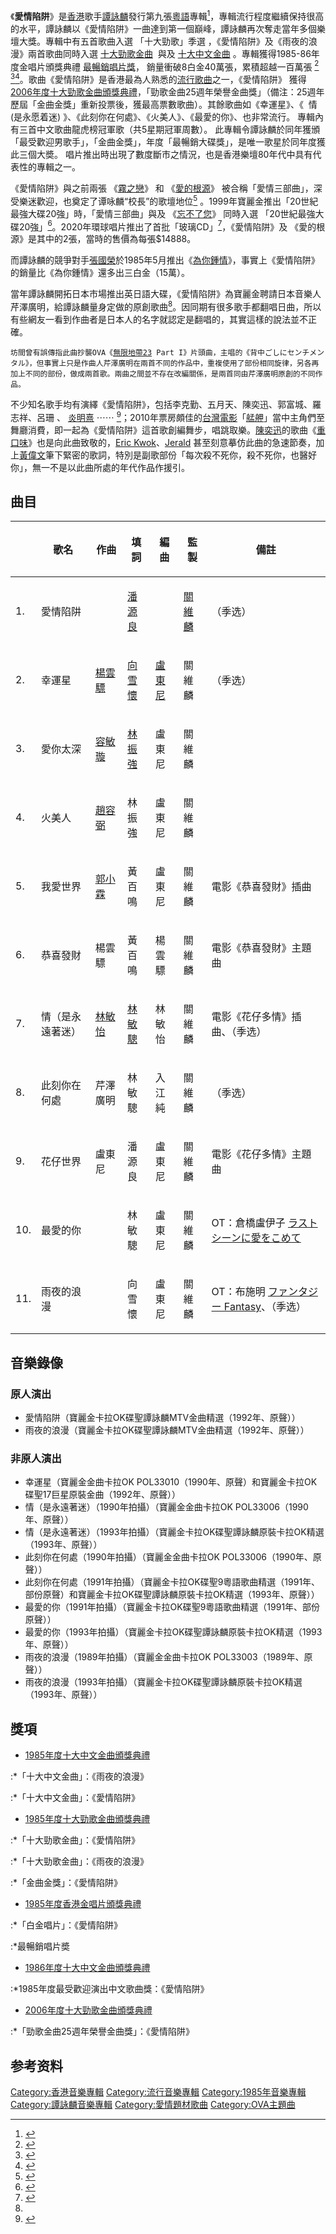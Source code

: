 {{Album infobox | 
|  Name        = 愛情陷阱
|  Type        = [[專輯|專輯]]
|  Artist      = [[譚詠麟|譚詠麟]]
|  Cover       = 愛情陷阱.jpg
|  Background  = 
|  Released    = 1985年2月15日
|  Recorded    = 1984年
|  Genre       = [[粵語流行音樂|粵語流行音樂]]
|  Length      = 
|  Label       = [[寶麗金|寶麗金]]
|  Number      =
|  Producer    = [[關維麟|關維麟]]
|  Reviews     = 
|  Last album  = [[譚詠麟84演唱會|譚詠麟84演唱會]]<br />（1984）
|  This album  = '''愛情陷阱'''<br />（1985）
|  Next album  = [[暴風女神_Lorelei|暴風女神 Lorelei]]<br />（1985）
}}

《'''愛情陷阱'''》是[[香港|香港]]歌手[[譚詠麟|譚詠麟]]發行第九張[[粵語|粵語]]專輯<ref>{{Cite book|title=谭咏麟金曲100|last=孟欣主编|first=|publisher=北京：现代出版社|year=2006.08|isbn=7-80188-737-9|location=|pages=}}</ref>，專輯流行程度繼續保持很高的水平，譚詠麟以《愛情陷阱》一曲達到第一個巔峰，譚詠麟再次奪走當年多個樂壇大獎。專輯中有五首歌曲入選 「十大勁歌」季選 ，《愛情陷阱》及《雨夜的浪漫》兩首歌曲同時入選 [[十大勁歌金曲|十大勁歌金曲]]  與及 [[十大中文金曲頒獎音樂會|十大中文金曲]] 。專輯獲得1985-86年度金唱片頒獎典禮  [[第十屆香港金唱片頒獎典禮#最暢銷唱片獎|最暢銷唱片獎]]， 銷量衝破8白金40萬張，累積超越一百萬張 <ref>{{Cite web|title=譚詠麟80年代唱片回顧|url=http://news.stheadline.com/figure/?id=439|access-date=2022-05-03|archive-date=2021-12-11|archive-url=https://web.archive.org/web/20211211054135/http://news.stheadline.com/figure/?id=439}}</ref> <ref name=":0">{{Cite web|title=「愛情陷阱」的一點探討|url=https://card.weibo.com/article/m/show/id/2309404331997983032892|access-date=2022-05-03|archive-date=2022-05-02|archive-url=https://web.archive.org/web/20220502111459/https://card.weibo.com/article/m/show/id/2309404331997983032892}}</ref><ref>{{Cite web|title=炎明熹翻唱《愛情陷阱》 邊個版本最啱聽？|url=https://www.mpweekly.com/entertainment/focus/local/20210614-256145|access-date=2022-05-03|date=2021-06-14|work=明周娛樂|language=en-US|archive-date=2022-05-02|archive-url=https://web.archive.org/web/20220502111459/https://www.mpweekly.com/entertainment/focus/local/20210614-256145}}</ref>。歌曲《愛情陷阱》是香港最為人熟悉的[[流行歌曲|流行歌曲]]之一，《愛情陷阱》 獲得 [[2006年度十大勁歌金曲得獎名單|2006年度十大勁歌金曲頒獎典禮]]，「勁歌金曲25週年榮譽金曲獎」（備注：25週年歷屆「金曲金獎」重新投票後，獲最高票數歌曲）。其餘歌曲如《幸運星》、《   情 (是永愿着迷) 》、《此刻你在何處》、《火美人》、《最愛的你》、也非常流行。 專輯內有三首中文歌曲龍虎榜冠軍歌（共5星期冠軍周數）。 此專輯令譚詠麟於同年獲頒「最受歡迎男歌手」，「金曲金獎」，年度「最暢銷大碟獎」，是唯一歌星於同年度獲此三個大奬。 唱片推出時出現了數度斷市之情況，也是香港樂壇80年代中具有代表性的專輯之一。

《愛情陷阱》與之前兩張 《[[霧之戀|霧之戀]]》 和 《[[愛的根源|愛的根源]]》 被合稱「愛情三部曲」，深受樂迷歡迎，也奠定了谭咏麟“校長”的歌壇地位<ref>{{Cite web|title=爱情陷阱 KKBOX|url=https://www.kkbox.com/hk/tc/album/.JMEr-EjrEprFg90FDSw008l-index.html|accessdate=2017-05-14|author=|date=|publisher=宝丽金|archive-url=https://web.archive.org/web/20131002121653/http://www.kkbox.com/hk/tc/album/.JMEr-EjrEprFg90FDSw008l-index.html|archive-date=2013-10-02|dead-url=no}}</ref>  。1999年寶麗金推出「20世紀最強大碟20強」時，「愛情三部曲」與及 《[[忘不了您|忘不了您]]》 同時入選 「20世紀最強大碟20強」<ref>{{Cite web|title=1999.03.19《20世紀最強中文大碟》20強|url=https://web.archive.org/web/20211118064324/http://loveskforever.blogspot.com/1999/03/19990319-20.html|access-date=2021-12-26|date=1999-03-20|last=Unknown|work=All about Shirley Kwan}}</ref>。2020年環球唱片推出了首批「玻璃CD」<ref>{{Cite web|title=近萬五元玻璃CD，你買不買？|url=https://std.stheadline.com/supplement/article/2236396/副刊-今日館-近萬五元玻璃CD-你買不買|access-date=2022-04-05|last=星島日報|work=std.stheadline.com|language=zh-Hant-HK|archive-date=2022-06-04|archive-url=https://web.archive.org/web/20220604234657/https://std.stheadline.com/supplement/article/2236396/%E5%89%AF%E5%88%8A-%E4%BB%8A%E6%97%A5%E9%A4%A8-%E8%BF%91%E8%90%AC%E4%BA%94%E5%85%83%E7%8E%BB%E7%92%83CD-%E4%BD%A0%E8%B2%B7%E4%B8%8D%E8%B2%B7}}</ref>，《愛情陷阱》及 《愛的根源》是其中的2張，當時的售價為每張$14888。

而譚詠麟的競爭對手[[張國榮|張國榮]]於1985年5月推出《[[為你鍾情_(張國榮專輯)|為你鍾情]]》，事實上《愛情陷阱》的銷量比《為你鍾情》還多出三白金（15萬）。

當年譚詠麟開拓日本市場推出英日語大碟，《愛情陷阱》為寶麗金聘請日本音樂人芹澤廣明，給譚詠麟量身定做的原創歌曲<ref name=":0" />。因同期有很多歌手都翻唱日曲，所以有些網友一看到作曲者是日本人的名字就認定是翻唱的，其實這樣的說法並不正確。

<code>坊間曾有誤傳指此曲抄襲OVA《[[無限地帶23|無限地帶23]] Part I》片頭曲，{{ja-link|宮里久美|宮里久美}}主唱的《背中ごしにセンチメンタル》，但事實上只是作曲人芹澤廣明在兩首不同的作品中，重複使用了部份相同旋律，另各再加上不同的部份，做成兩首歌。兩曲之間並不存在改編關係，是兩首同由芹澤廣明原創的不同作品。</code><!-- {{Citation needed}} begin -->{{fix |link=Wikipedia:原創研究|text=原創研究？|class=Template-Fact }}<!-- {{Citation needed}} end -->

不少知名歌手均有演繹《愛情陷阱》，包括李克勤、五月天、陳奕迅、郭富城、羅志祥、呂珊 、 [[炎明熹|炎明熹]] ⋯⋯ <ref>{{Cite web|title=炎明熹翻唱《愛情陷阱》　邊個版本最啱聽？ - - 明周娛樂|url=https://www.mpweekly.com/entertainment/focus/local/20210614-256145/amp|access-date=2021-09-04|work=www.mpweekly.com|archive-date=2021-09-04|archive-url=https://web.archive.org/web/20210904082538/https://www.mpweekly.com/entertainment/focus/local/20210614-256145/amp|dead-url=no}}</ref>；2010年票房頗佳的[[台灣電影|台灣電影]]「[[艋舺_(電影)|艋舺]]」當中主角們至舞廳消費，即一起為《愛情陷阱》這首歌創編舞步，唱跳取樂。[[陳奕迅|陳奕迅]]的歌曲《[[重口味_(歌曲)|重口味]]》也是向此曲致敬的，[[郭偉亮|Eric Kwok]]、[[陳哲廬|Jerald]] 甚至刻意摹仿此曲的急速節奏，加上[[黃偉文|黃偉文]]筆下緊密的歌詞，特別是副歌部份「每次殺不死你，殺不死你，也醫好你」，無一不是以此曲所處的年代作品作援引。

== 曲目 ==
{| class="wikitable" width="80%"
|-
!
!歌名
!作曲
!填詞
!編曲
!監製
!備註
|-
| 1. || 愛情陷阱 || {{link-ja|芹澤廣明|芹澤廣明}} || [[潘源良|潘源良]] || {{link-ja|入江純|ひろえ純}} || [[關維麟|關維麟]]||（季选）
|-
| 2. || 幸運星 || [[楊雲驃|楊雲驃]] || [[向雪懷|向雪懷]] || [[盧東尼|盧東尼]] || 關維麟 ||（季选）
|-
| 3. || 愛你太深 || [[容敏璇|容敏璇]] || [[林振強|林振強]] || 盧東尼 || 關維麟||
|-
| 4. || 火美人 || [[趙容弼|趙容弼]] || 林振強 || 盧東尼 || 關維麟 ||
|-
| 5. || 我愛世界 || [[郭小霖|郭小霖]] || 黃百鳴 || 盧東尼 || 關維麟 || 電影《恭喜發財》插曲
|-
| 6. || 恭喜發財 || 楊雲驃 || 黃百鳴 || 楊雲驃 || 關維麟|| 電影《恭喜發財》主題曲
|-
| 7. || 情（是永遠著迷） || [[林敏怡|林敏怡]] || [[林敏驄|林敏驄]] || 林敏怡 || 關維麟|| 電影《花仔多情》插曲、（季选）
|-
| 8. || 此刻你在何處 || 芹澤廣明 || 林敏驄 || 入江純 || 關維麟 || （季选）
|-
| 9. || 花仔世界 || 盧東尼 || 潘源良 || 盧東尼 || 關維麟 || 電影《花仔多情》主題曲
|-
| 10. || 最愛的你 || {{lang|ja|[[鈴木喜三郎|鈴木キサブロー]]}} || 林敏驄 || 盧東尼 || 關維麟|| OT：倉橋盧伊子 [[ラストシーンに愛をこめて|ラストシーンに愛をこめて]]
|-
| 11. || 雨夜的浪漫 || {{lang|ja|鈴木キサブロー}} || 向雪懷 || 盧東尼 || 關維麟|| OT：布施明 [[ファンタジー_Fantasy|ファンタジー Fantasy]]、（季选）
|}

==音樂錄像==

===原人演出===
*愛情陷阱（寶麗金卡拉OK碟聖譚詠麟MTV金曲精選（1992年、原聲））
*雨夜的浪漫（寶麗金卡拉OK碟聖譚詠麟MTV金曲精選（1992年、原聲））

===非原人演出===
*幸運星（寶麗金金曲卡拉OK POL33010（1990年、原聲）和寶麗金卡拉OK碟聖17巨星原裝金曲（1992年、原聲））
*情（是永遠著迷）（1990年拍攝）（寶麗金金曲卡拉OK POL33006（1990年、原聲））
*情（是永遠著迷）（1993年拍攝）（寶麗金卡拉OK碟聖譚詠麟原裝卡拉OK精選（1993年、原聲））
*此刻你在何處（1990年拍攝）（寶麗金金曲卡拉OK POL33006（1990年、原聲））
*此刻你在何處（1991年拍攝）（寶麗金卡拉OK碟聖9粵語歌曲精選（1991年、部份原聲）和寶麗金卡拉OK碟聖譚詠麟原裝卡拉OK精選（1993年、原聲））
*最愛的你（1991年拍攝）（寶麗金卡拉OK碟聖9粵語歌曲精選（1991年、部份原聲））
*最愛的你（1993年拍攝）（寶麗金卡拉OK碟聖譚詠麟原裝卡拉OK精選（1993年、原聲））
*雨夜的浪漫（1989年拍攝）（寶麗金金曲卡拉OK POL33003（1989年、原聲））
*雨夜的浪漫（1993年拍攝）（寶麗金卡拉OK碟聖譚詠麟原裝卡拉OK精選（1993年、原聲））

== 獎項 ==
*[[1985年度十大中文金曲得獎名單|1985年度十大中文金曲頒獎典禮]]
:*「十大中文金曲」：《雨夜的浪漫》
:*「十大中文金曲」：《愛情陷阱》
*[[1985年度十大勁歌金曲得獎名單|1985年度十大勁歌金曲頒獎典禮]]
:*「十大勁歌金曲」：《愛情陷阱》
:*「十大勁歌金曲」：《雨夜的浪漫》
:*「金曲金獎」：《愛情陷阱》
*[[1985年度香港金唱片頒獎典禮|1985年度香港金唱片頒獎典禮]]
:*「白金唱片」：《愛情陷阱》
:*最暢銷唱片奬
*[[1986年度十大中文金曲得獎名單|1986年度十大中文金曲頒獎典禮]]
:*1985年度最受歡迎演出中文歌曲獎：《愛情陷阱》
*[[2006年度十大勁歌金曲得獎名單|2006年度十大勁歌金曲頒獎典禮]]
:*「勁歌金曲25週年榮譽金曲獎」：《愛情陷阱》

== 参考资料 ==
<references />{{譚詠麟}}
{{十大勁歌金曲頒獎典禮勁歌金曲金獎}}
[[Category:香港音樂專輯|Category:香港音樂專輯]]
[[Category:流行音樂專輯|Category:流行音樂專輯]]
[[Category:1985年音樂專輯|Category:1985年音樂專輯]]
[[Category:譚詠麟音樂專輯|Category:譚詠麟音樂專輯]]
[[Category:愛情題材歌曲|Category:愛情題材歌曲]]
[[Category:OVA主題曲|Category:OVA主題曲]]